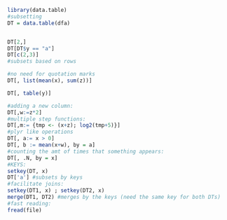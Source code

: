 ```r
library(data.table)
#subsetting
DT = data.table(dfa)


DT[2,]
DT[DT$y == "a"]
DT[c(2,3)] 
#subsets based on rows


```


```r
#no need for quotation marks
DT[, list(mean(x), sum(z))]

DT[, table(y)]

#adding a new column:
DT[,w:=z*2]
#multiple step functions:
DT[,m:= {tmp <- (x+z); log2(tmp+5)}]
#plyr like operations
DT[, a:= x > 0]
DT[, b := mean(x+w), by = a]
#counting the amt of times that something appears:
DT[, .N, by = x]
#KEYS:
setkey(DT, x)
DT['a'] #subsets by keys
#facilitate joins:
setkey(DT1, x) ; setkey(DT2, x)
merge(DT1, DT2) #merges by the keys (need the same key for both DTs)
#fast reading:
fread(file)

```


